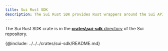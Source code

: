 ```yaml
---
title: Sui Rust SDK
description: The Sui Rust SDK provides Rust wrappers around the Sui API. Using the SDK, you can interact with Sui networks using the Rust programming language.
---
```


The Sui Rust SDK crate is in the [**crates\sui-sdk** directory](https://github.com/MystenLabs/sui/tree/main/crates/sui-sdk) of the Sui repository.   

{@include: ../../../crates/sui-sdk/README.md}